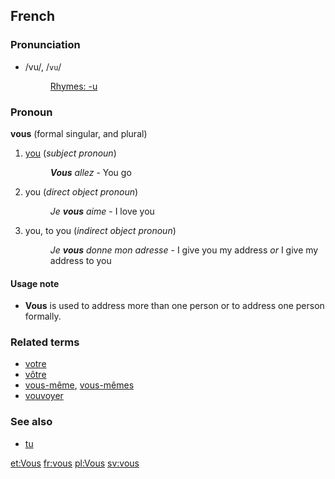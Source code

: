 ==French==
===Pronunciation===
*/vu/, /<tt>vu</tt>/
*:[[Rhymes:French:-u|Rhymes: -u]]

===Pronoun===
'''vous''' (formal singular, and plural)

#[[you]] (''subject pronoun'')
#:'''''Vous''' allez'' - You go
#you (''direct object pronoun'')
#:''Je '''vous''' aime'' - I love you
#you, to you (''indirect object pronoun'')
#:''Je '''vous''' donne mon adresse'' - I give you my address ''or'' I give my address to you

====Usage note====
*'''Vous''' is used to address more than one person or to address one person formally.

===Related terms===
*[[votre]]
*[[vôtre]]
*[[vous-même]], [[vous-mêmes]]
*[[vouvoyer]]

===See also===
*[[tu]]

[[et:Vous]]
[[fr:vous]]
[[pl:Vous]]
[[sv:vous]]